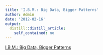 ```yaml
---
title: 'I.B.M.: Big Data, Bigger Patterns'
author: Admin
date: '2012-02-16'
output:
  distill::distill_article:
    self_contained: no
---
```


[I.B.M.: Big Data, Bigger Patterns](http://bits.blogs.nytimes.com/2012/02/15/i-b-m-big-data-bigger-patterns/)
